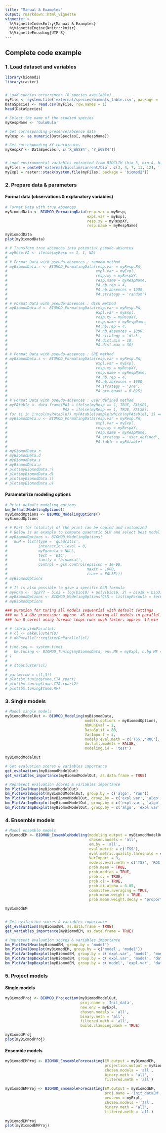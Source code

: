 ```yaml
---
title: "Manual & Examples"
output: rmarkdown::html_vignette
vignette: >
  %\VignetteIndexEntry{Manual & Examples}
  %\VignetteEngine{knitr::knitr}
  %\VignetteEncoding{UTF-8}
---
```


<link rel="stylesheet" href="https://use.fontawesome.com/releases/v5.0.13/css/all.css" integrity="sha384-DNOHZ68U8hZfKXOrtjWvjxusGo9WQnrNx2sqG0tfsghAvtVlRW3tvkXWZh58N9jp" crossorigin="anonymous">



## <i class="fas fa-code"></i> Complete code example

### 1. Load dataset and variables

```R
library(biomod2)
library(raster)


# Load species occurrences (6 species available)
myFile <- system.file('external/species/mammals_table.csv', package = 'biomod2')
DataSpecies <- read.csv(myFile, row.names = 1)
head(DataSpecies)

# Select the name of the studied species
myRespName <- 'GuloGulo'

# Get corresponding presence/absence data
myResp <- as.numeric(DataSpecies[, myRespName])

# Get corresponding XY coordinates
myRespXY <- DataSpecies[, c('X_WGS84', 'Y_WGS84')]


# Load environmental variables extracted from BIOCLIM (bio_3, bio_4, bio_7, bio_11 & bio_12)
myFiles = paste0('external/bioclim/current/bio', c(3, 4, 7, 11, 12), '.grd')
myExpl = raster::stack(system.file(myFiles, package = 'biomod2'))
```


### 2. Prepare data & parameters

#### Format data (observations & explanatory variables)

```R
# Format Data with true absences
myBiomodData <- BIOMOD_FormatingData(resp.var = myResp,
                                     expl.var = myExpl,
                                     resp.xy = myRespXY,
                                     resp.name = myRespName)

myBiomodData
plot(myBiomodData)
```

```R
# # Transform true absences into potential pseudo-absences
# myResp.PA <- ifelse(myResp == 1, 1, NA)
# 
# # Format Data with pseudo-absences : random method
# myBiomodData.r <- BIOMOD_FormatingData(resp.var = myResp.PA,
#                                        expl.var = myExpl,
#                                        resp.xy = myRespXY,
#                                        resp.name = myRespName,
#                                        PA.nb.rep = 4,
#                                        PA.nb.absences = 1000,
#                                        PA.strategy = 'random')
# 
# # Format Data with pseudo-absences : disk method
# myBiomodData.d <- BIOMOD_FormatingData(resp.var = myResp.PA,
#                                        expl.var = myExpl,
#                                        resp.xy = myRespXY,
#                                        resp.name = myRespName,
#                                        PA.nb.rep = 4,
#                                        PA.nb.absences = 1000,
#                                        PA.strategy = 'disk',
#                                        PA.dist.min = 10,
#                                        PA.dist.max = 30)
# 
# # Format Data with pseudo-absences : SRE method
# myBiomodData.s <- BIOMOD_FormatingData(resp.var = myResp.PA,
#                                        expl.var = myExpl,
#                                        resp.xy = myRespXY,
#                                        resp.name = myRespName,
#                                        PA.nb.rep = 4,
#                                        PA.nb.absences = 1000,
#                                        PA.strategy = 'sre',
#                                        PA.sre.quant = 0.025)
# 
# # Format Data with pseudo-absences : user.defined method
# myPAtable <- data.frame(PA1 = ifelse(myResp == 1, TRUE, FALSE),
#                         PA2 = ifelse(myResp == 1, TRUE, FALSE))
# for (i in 1:ncol(myPAtable)) myPAtable[sample(which(myPAtable[, i] == FALSE), 500), i] = TRUE
# myBiomodData.u <- BIOMOD_FormatingData(resp.var = myResp.PA,
#                                        expl.var = myExpl,
#                                        resp.xy = myRespXY,
#                                        resp.name = myRespName,
#                                        PA.strategy = 'user.defined',
#                                        PA.table = myPAtable)
# 
# myBiomodData.r
# myBiomodData.d
# myBiomodData.s
# myBiomodData.u
# plot(myBiomodData.r)
# plot(myBiomodData.d)
# plot(myBiomodData.s)
# plot(myBiomodData.u)
```

#### Parameterize modeling options

```R
# Print default modeling options
bm_DefaultModelingOptions()
myBiomodOptions <- BIOMOD_ModelingOptions()
myBiomodOptions

# # Part (or totality) of the print can be copied and customized
# # Below is an example to compute quadratic GLM and select best model with 'BIC' criterium
# myBiomodOptions <- BIOMOD_ModelingOptions(
#   GLM = list(type = 'quadratic',
#              interaction.level = 0,
#              myFormula = NULL,
#              test = 'BIC',
#              family = 'binomial',
#              control = glm.control(epsilon = 1e-08,
#                                    maxit = 1000,
#                                    trace = FALSE)))
# myBiomodOptions
# 
# # It is also possible to give a specific GLM formula
# myForm <- 'Sp277 ~ bio3 + log(bio10) + poly(bio16, 2) + bio19 + bio3:bio19'
# myBiomodOptions <- BIOMOD_ModelingOptions(GLM = list(myFormula = formula(myForm)))
# myBiomodOptions
```

```R
### Duration for turing all models sequential with default settings 
### on 3.4 GHz processor: approx. 45 min tuning all models in parallel
### (on 8 cores) using foreach loops runs much faster: approx. 14 min

# # library(doParallel)
# # cl <- makeCluster(8)
# # doParallel::registerDoParallel(cl) 
# 
# time.seq <- system.time(
#   bm.tuning <- BIOMOD_Tuning(myBiomodData, env.ME = myExpl, n.bg.ME = ncell(myExpl))
# )
# 
# # stopCluster(cl)
# 
# par(mfrow = c(1,3))
# plot(bm.tuning$tune.CTA.rpart)
# plot(bm.tuning$tune.CTA.rpart2)
# plot(bm.tuning$tune.RF)
```


### 3. Single models

```R
# Model single models
myBiomodModelOut <- BIOMOD_Modeling(myBiomodData,
                                    models.options = myBiomodOptions,
                                    NbRunEval = 2,
                                    DataSplit = 80,
                                    VarImport = 3,
                                    models.eval.meth = c('TSS','ROC'),
                                    do.full.models = FALSE,
                                    modeling.id = 'test')

myBiomodModelOut

# Get evaluation scores & variables importance
get_evaluations(myBiomodModelOut)
get_variables_importance(myBiomodModelOut, as.data.frame = TRUE)

# Represent evaluation scores & variables importance
bm_PlotEvalMean(myBiomodModelOut)
bm_PlotEvalBoxplot(myBiomodModelOut, group.by = c('algo', 'run'))
bm_PlotVarImpBoxplot(myBiomodModelOut, group.by = c('expl.var', 'algo', 'algo'))
bm_PlotVarImpBoxplot(myBiomodModelOut, group.by = c('expl.var', 'algo', 'dataset'))
bm_PlotVarImpBoxplot(myBiomodModelOut, group.by = c('algo', 'expl.var', 'dataset'))
```


### 4. Ensemble models

```R
# Model ensemble models
myBiomodEM <- BIOMOD_EnsembleModeling(modeling.output = myBiomodModelOut,
                                      chosen.models = 'all',
                                      em.by = 'all',
                                      eval.metric = c('TSS'),
                                      eval.metric.quality.threshold = c(0.7),
                                      VarImport = 3,
                                      models.eval.meth = c('TSS', 'ROC'),
                                      prob.mean = TRUE,
                                      prob.median = TRUE,
                                      prob.cv = TRUE,
                                      prob.ci = TRUE,
                                      prob.ci.alpha = 0.05,
                                      committee.averaging = TRUE,
                                      prob.mean.weight = TRUE,
                                      prob.mean.weight.decay = 'proportional')

myBiomodEM


# Get evaluation scores & variables importance
get_evaluations(myBiomodEM, as.data.frame = TRUE)
get_variables_importance(myBiomodEM, as.data.frame = TRUE)

# Represent evaluation scores & variables importance
bm_PlotEvalMean(myBiomodEM, group.by = 'model')
bm_PlotEvalBoxplot(myBiomodEM, group.by = c('model', 'model'))
bm_PlotVarImpBoxplot(myBiomodEM, group.by = c('expl.var', 'model', 'model'))
bm_PlotVarImpBoxplot(myBiomodEM, group.by = c('expl.var', 'model', 'dataset'))
bm_PlotVarImpBoxplot(myBiomodEM, group.by = c('model', 'expl.var', 'dataset'))

```

### 5. Project models

#### Single models

```R
myBiomodProj <- BIOMOD_Projection(myBiomodModelOut,
                                  proj.name = 'Init_data',
                                  new.env = myExpl,
                                  chosen.models = 'all',
                                  binary.meth = 'all',
                                  filtered.meth = 'all',
                                  build.clamping.mask = TRUE)

myBiomodProj
plot(myBiomodProj)
```

#### Ensemble models

```R
myBiomodEMProj <- BIOMOD_EnsembleForecasting(EM.output = myBiomodEM, 
                                             projection.output = myBiomodProj,
                                             chosen.models = 'all',
                                             binary.meth = 'all',
                                             filtered.meth = 'all')
                                             
myBiomodEMProj <- BIOMOD_EnsembleForecasting(EM.output = myBiomodEM,
                                             proj.name = 'Init_dataEM',
                                             new.env = myExpl,
                                             chosen.models = 'all',
                                             binary.meth = 'all',
                                             filtered.meth = 'all')
                                             
myBiomodEMProj
plot(myBiomodEMProj)
```


